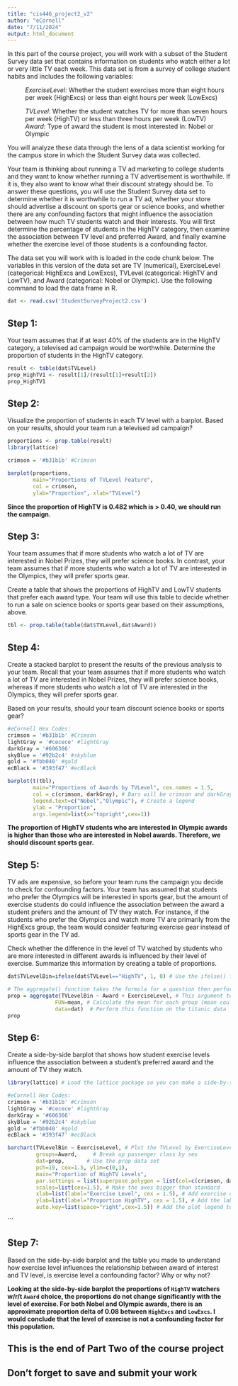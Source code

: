 ```yaml
---
title: "cis446_project2_v2"
author: "eCornell"
date: "7/11/2024"
output: html_document
---
```

In this part of the course project, you will work with a subset of the Student Survey data set that contains information on students who watch either a lot or very little TV each week. This data set is from a survey of college student habits and includes the following variables: 

~ *ExerciseLevel*: Whether the student exercises more than eight hours per week (HighExcs) or less than eight hours per week (LowExcs)
~ *TVLevel*: Whether the student watches TV for more than seven hours per week (HighTV) or less than three hours per week (LowTV)
~ *Award*: Type of award the student is most interested in: Nobel or Olympic

You will analyze these data through the lens of a data scientist working for the campus store in which the Student Survey data was collected. 

Your team is thinking about running a TV ad marketing to college students and they want to know whether running a TV advertisement is worthwhile. If it is, they also want to know what their discount strategy should be. To answer these questions, you will use the Student Survey data set to determine whether it is worthwhile to run a TV ad, whether your store should advertise a discount on sports gear or science books, and whether there are any confounding factors that might influence the association between how much TV students watch and their interests. You will first determine the percentage of students in the HighTV category, then examine the association between TV level and preferred Award, and finally examine whether the exercise level of those students is a confounding factor. 

The data set you will work with is loaded in the code chunk below. The variables in this version of the data set are TV (numerical), ExerciseLevel (categorical: HighExcs and LowExcs), TVLevel (categorical: HighTV and LowTV), and Award (categorical: Nobel or Olympic). Use the following command to load the data frame in R.  

```r
dat <- read.csv('StudentSurveyProject2.csv')
```

## Step 1: 
Your team assumes that if at least 40% of the students are in the HighTV category, a televised ad campaign would be worthwhile. Determine the proportion of students in the HighTV category.

```r
result <- table(dat$TVLevel)
prop_HighTV1 <- result[1]/(result[1]+result[2])
prop_HighTV1
```

## Step 2: 
Visualize the proportion of students in each TV level with a barplot. Based on your results, should your team run a televised ad campaign?

```r

proportions <- prop.table(result)
library(lattice)

crimson = '#b31b1b' #Crimson

barplot(proportions,
        main="Proportions of TVLevel Feature", 
        col = crimson,
        ylab="Proportion", xlab="TVLevel")
```

__Since the proportion of HighTV is 0.482 which is > 0.40, we should run the campaign.__ 


## Step 3: 
Your team assumes that if more students who watch a lot of TV are interested in Nobel Prizes, they will prefer science books. In contrast, your team assumes that if more students who watch a lot of TV are interested in the Olympics, they will prefer sports gear. 

Create a table that shows the proportions of HighTV and LowTV students that prefer each award type. Your team will use this table to decide whether to run a sale on science books or sports gear based on their assumptions, above.

```r
tbl <- prop.table(table(dat$TVLevel,dat$Award))
```

## Step 4: 
Create a stacked barplot to present the results of the previous analysis to your team. Recall that your team assumes that if more students who watch a lot of TV are interested in Nobel Prizes, they will prefer science books, whereas if more students who watch a lot of TV are interested in the Olympics, they will prefer sports gear. 

Based on your results, should your team discount science books or sports gear?

```r

#eCornell Hex Codes: 
crimson = '#b31b1b' #Crimson
lightGray = '#cecece' #lightGray
darkGray = '#606366'
skyBlue = '#92b2c4' #skyblue
gold = '#fbb040' #gold
ecBlack = '#393f47' #ecBlack

barplot(t(tbl), 
        main="Proportions of Awards by TVLevel", cex.names = 1.5, 
        col = c(crimson, darkGray), # Bars will be crimson and darkGray
        legend.text=c("Nobel","Olympic"), # Create a legend
        ylab = "Proportion",
        args.legend=list(x="topright",cex=1)) 
```

__The proportion of HighTV students who are interested in Olympic awards is higher than those who are interested in Nobel awards. Therefore, we should discount sports gear.__

## Step 5: 
TV ads are expensive, so before your team runs the campaign you decide to check for confounding factors. Your team has assumed that students who prefer the Olympics will be interested in sports gear, but the amount of exercise students do could influence the association between the award a student prefers and the amount of TV they watch. For instance, if the students who prefer the Olympics and watch more TV are primarily from the HighExcs group, the team would consider featuring exercise gear instead of sports gear in the TV ad.

Check whether the difference in the level of TV watched by students who are more interested in different awards is influenced by their level of exercise. Summarize this information by creating a table of proportions.

```r
dat$TVLevelBin=ifelse(dat$TVLevel=="HighTV", 1, 0) # Use the ifelse() function to turn "HighTV" into 1 and "LowTV" into 0

# The aggregate() function takes the formula for a question then performs the specified function on each group created by the question: 
prop = aggregate(TVLevelBin ~ Award + ExerciseLevel, # This argument tells R how we want to separate our data: We'll calculate the proportions based on SurvBin, and separate groups based on both Passenger Class and Sex, for a total of six groups
               FUN=mean, # Calculate the mean for each group (mean could be switched for another function, such as median)
               data=dat)  # Perform this function on the titanic data 
prop
```

## Step 6: 
Create a side-by-side barplot that shows how student exercise levels influence the association between a student's preferred award and the amount of TV they watch. 

```r
library(lattice) # Load the lattice package so you can make a side-by-side barplot

#eCornell Hex Codes: 
crimson = '#b31b1b' #Crimson
lightGray = '#cecece' #lightGray
darkGray = '#606366'
skyBlue = '#92b2c4' #skyblue
gold = '#fbb040' #gold
ecBlack = '#393f47' #ecBlack

barchart(TVLevelBin ~ ExerciseLevel, # Plot the TVLevel by ExerciseLevel
         groups=Award,     # Break up passenger class by sex
         dat=prop,       # Use the prop data set
         pch=19, cex=1.5, ylim=c(0,1), 
         main="Proportion of HighTV Levels",
         par.settings = list(superpose.polygon = list(col=c(crimson, darkGray))),             # Make the colors crimson and gray
         scales=list(cex=1.5), # Make the axes bigger than standard
         xlab=list(label="Exercise Level", cex = 1.5), # Add exercise class labels to the x-axis
         ylab=list(label="Proportion HighTV", cex = 1.5), # Add the label "Proportion HighTV" to the y-axis
         auto.key=list(space="right",cex=1.5)) # Add the plot legend to the right side of the plot. 
```
```

## Step 7: 
Based on the side-by-side barplot and the table you made to understand how exercise level influences the relationship between award of interest and TV level, is exercise level a confounding factor? Why or why not?

__Looking at the side-by-side barplot the proportions of `HighTV` watchers w/r/t `Award` choice, the proportions do not change significantly with the level of exercise. For both Nobel and Olympic awards, there is an approximate proportion delta of 0.08 between `HighExcs` and `LowExcs`.  I would conclude that the level of exercise is not a confounding factor for this population.__

## This is the end of Part Two of the course project ##
## Don't forget to save and submit your work ##
